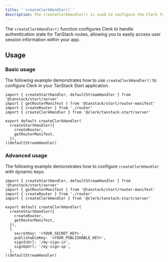 ```yaml
---
title: '`createClerkHandler()`'
description: The createClerkHandler() is used to configure the Clerk for your TanStack Start application.
---
```


The `createClerkHandler()` function configures Clerk to handle authentication state for TanStack routes, allowing you to easily access user session information within your app.

## Usage

### Basic usage

The following example demonstrates how to use `createClerkHandler()` to configure Clerk in your TanStack Start application.

```tsx {{ filename: 'app/ssr.tsx' }}
import { createStartHandler, defaultStreamHandler } from '@tanstack/start/server'
import { getRouterManifest } from '@tanstack/start/router-manifest'
import { createRouter } from './router'
import { createClerkHandler } from '@clerk/tanstack-start/server'

export default createClerkHandler(
  createStartHandler({
    createRouter,
    getRouterManifest,
  }),
)(defaultStreamHandler)
```

### Advanced usage

The following example demonstrates how to configure `createClerkHandler` with dynamic keys.

```tsx {{ filename: 'app/ssr.tsx' }}
import { createStartHandler, defaultStreamHandler } from '@tanstack/start/server'
import { getRouterManifest } from '@tanstack/start/router-manifest'
import { createRouter } from './router'
import { createClerkHandler } from '@clerk/tanstack-start/server'

export default createClerkHandler(
  createStartHandler({
    createRouter,
    getRouterManifest,
  }),
  {
    secretKey: '<YOUR_SECRET_KEY>',
    publishableKey: '<YOUR_PUBLISHABLE_KEY>',
    signInUrl: '/my-sign-in',
    signUpUrl: '/my-sign-up',
  },
)(defaultStreamHandler)
```
